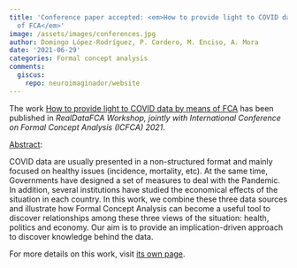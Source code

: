 ```yaml
---
title: 'Conference paper accepted: <em>How to provide light to COVID data by means
  of FCA</em>'
image: /assets/images/conferences.jpg
author: Domingo López-Rodríguez, P. Cordero, M. Enciso, A. Mora
date: '2021-06-29'
categories: Formal concept analysis
comments:
  giscus:
    repo: neuroimaginador/website
---
```


The work <u>How to provide light to COVID data by means of FCA</u> has been published in <em>RealDataFCA Workshop, jointly with International Conference on Formal Concept Analysis (ICFCA) 2021</em>.

<u>Abstract</u>:



COVID data are usually presented in a non-structured format and mainly
  focused on healthy issues (incidence, mortality, etc). At the same time, Governments
  have designed a set of measures to deal with the Pandemic. In addition, several
  institutions have studied the economical effects of the situation in each country.
  In this work, we combine these three data sources and  illustrate how Formal Concept
  Analysis can become a useful tool to discover relationships among these three views
  of the situation: health, politics and economy. Our aim is to provide an implication-driven
  approach to discover knowledge behind the data.





For more details on this work, visit <a href='/publications/conferences/2021-realdatafca'>its own page</a>.
